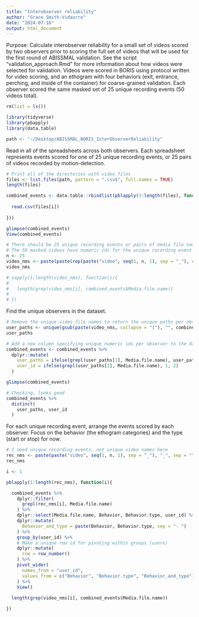 ```yaml
---
title: "Interobserver reliability"
author: "Grace Smith-Vidaurre"
date: "2024-07-18"
output: html_document
---
```


Purpose: Calculate interobserver reliability for a small set of videos scored by two observers prior to scoring the full set of videos that will be used for the first round of ABISSMAL validation. See the script "validation_approach.Rmd" for more information about how videos were selected for validation. Videos were scored in BORIS using protocol written for video scoring, and an ethogram with four behaviors (exit, entrance, perching, and inside of the container) for coarse-grained validation. Each observer scored the same masked set of 25 unique recording events (50 videos total). 

```r

rm(list = ls())

library(tidyverse)
library(pbapply)
library(data.table)

path <- "~/Desktop/ABISSMAL_BORIS_InterObserverReliability"

```

Read in all of the spreadsheets across both observers. Each spreadsheet represents events scored for one of 25 unique recording events, or 25 pairs of videos recorded by motion-detection.
```r

# Print all of the directories with video files
files <- list.files(path, pattern = ".csv$", full.names = TRUE)
length(files)

combined_events <- data.table::rbindlist(pblapply(1:length(files), function(i){
  
  read.csv(files[i])
  
}))

glimpse(combined_events)
View(combined_events)

# There should be 25 unique recording events or pairs of media file names
# The 50 masked videos have numeric ids for the unique recording event and then the video within each pair
n <- 25
video_nms <- paste(paste(rep(paste("video", seq(1, n, 1), sep = "_"), each = 2), seq(1, 2, 1), sep = "_"), ".mp4", sep = "")
video_nms

# sapply(1:length(video_nms), function(i){
#   
#   length(grep(video_nms[i], combined_events$Media.file.name))
#   
# })

```

Find the unique observers in the dataset.
```r

# Remove the unique video file names to return the unique paths per observer
user_paths <- unique(gsub(paste(video_nms, collapse = "|"), "", combined_events$Media.file.name))
user_paths

# Add a new column specifying unique numeric ids per observer to the data frame
combined_events <- combined_events %>% 
  dplyr::mutate(
    user_paths = ifelse(grepl(user_paths[1], Media.file.name), user_paths[1], user_paths[2]),
    user_id = ifelse(grepl(user_paths[1], Media.file.name), 1, 2)
  )

glimpse(combined_events)

# Checking, looks good
combined_events %>% 
  distinct(
    user_paths, user_id
  )

```

For each unique recording event, arrange the events scored by each observer. Focus on the behavior (the ethogram categories) and the type (start or stop) for now.
```r

# I need unique recording events, not unique video names here
rec_nms <- paste(paste("video", seq(1, n, 1), sep = "_"), "_", sep = "")
rec_nms

i <- 1

pblapply(1:length(rec_nms), function(i){

  combined_events %>% 
    dplyr::filter(
      grepl(rec_nms[i], Media.file.name)
    ) %>%
    dplyr::select(Media.file.name, Behavior, Behavior.type, user_id) %>%
    dplyr::mutate(
      Behavior_and_type = paste(Behavior, Behavior.type, sep = "- ")
    ) %>%
    group_by(user_id) %>% 
    # Make a unique row id for pivoting within groups (users)
    dplyr::mutate(
      row = row_number()
    ) %>% 
    pivot_wider(
      names_from = "user_id",
      values_from = c("Behavior", "Behavior.type", "Behavior_and_type")
    ) %>%
    View()
  
  length(grep(video_nms[i], combined_events$Media.file.name))

})



```

